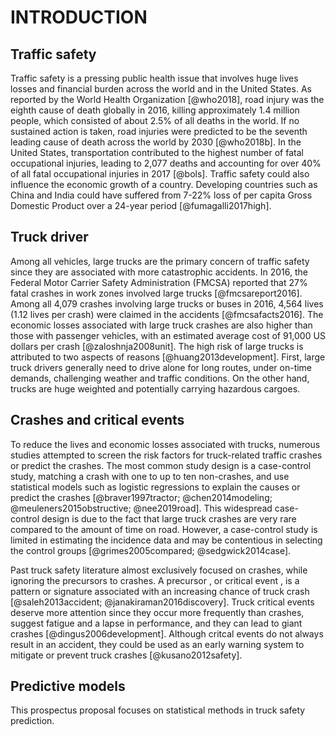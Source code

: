 # INTRODUCTION


## Traffic safety

Traffic safety \index{traffic safety} is a pressing public health issue that involves huge lives losses and financial burden across the world and in the United States. As reported by the World Health Organization [@who2018], road injury was the eighth cause of death globally in 2016, killing approximately 1.4 million people, which consisted of about 2.5% of all deaths in the world. If no sustained action is taken, road injuries were predicted to be the seventh leading cause of death across the world by 2030 [@who2018b]. In the United States, transportation contributed to the highest number of fatal occupational injuries, leading to 2,077 deaths and accounting for over 40% of all fatal occupational injuries in 2017 [@bols]. Traffic safety could also influence the economic growth of a country. Developing countries such as China and India could have suffered from 7-22% loss of per capita Gross Domestic Product over a 24-year period [@fumagalli2017high].


## Truck driver

Among all vehicles, large trucks are the primary concern of traffic safety since they are associated with more catastrophic accidents. In 2016, the Federal Motor Carrier Safety Administration (FMCSA) reported that 27% fatal crashes in work zones involved large trucks [@fmcsareport2016]. Among all 4,079 crashes involving large trucks or buses in 2016, 4,564 lives (1.12 lives per crash) were claimed in the accidents [@fmcsafacts2016]. The economic losses associated with large truck crashes are also higher than those with passenger vehicles, with an estimated average cost of 91,000 US dollars per crash [@zaloshnja2008unit]. The high risk of large trucks is attributed to two aspects of reasons [@huang2013development]. First, large truck drivers generally need to drive alone for long routes, under on-time demands, challenging weather and traffic conditions. On the other hand, trucks are huge weighted and potentially carrying hazardous cargoes.




## Crashes and critical events

To reduce the lives and economic losses associated with trucks, numerous studies attempted to screen the risk factors for truck-related traffic crashes or predict the crashes. The most common study design is a case-control study, matching a crash with one to up to ten non-crashes, and use statistical models such as logistic regressions to explain the causes or predict the crashes [@braver1997tractor; @chen2014modeling; @meuleners2015obstructive; @nee2019road]. This widespread case-control design is due to the fact that large truck crashes are very rare compared to the amount of time on road. However, a case-control study is limited in estimating the incidence data and may be contentious in selecting the control groups [@grimes2005compared; @sedgwick2014case]. 

Past truck safety literature almost exclusively focused on crashes, while ignoring the precursors to crashes. A precursor \index{precursor}, or critical event \index{critical event}, is a pattern or signature associated with an increasing chance of truck crash [@saleh2013accident; @janakiraman2016discovery]. Truck critical events deserve more attention since they occur more frequently than crashes, suggest fatigue and a lapse in performance, and they can lead to giant crashes [@dingus2006development]. Although critcal events do not always result in an accident, they could be used as an early warning system to mitigate or prevent truck crashes [@kusano2012safety].


## Predictive models




This prospectus proposal focuses on statistical methods in truck safety prediction.